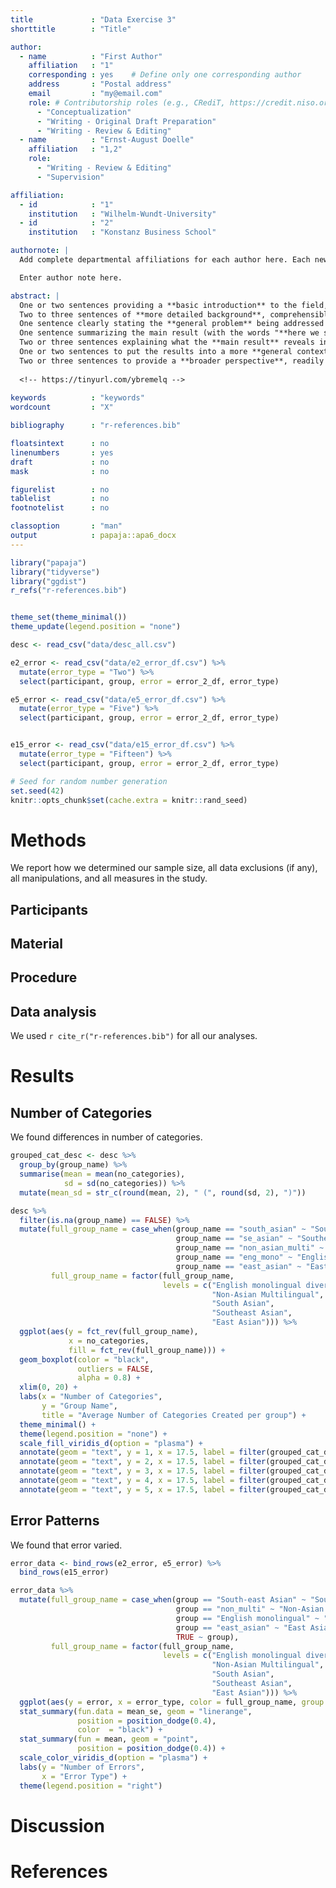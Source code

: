 ```yaml
---
title             : "Data Exercise 3"
shorttitle        : "Title"

author: 
  - name          : "First Author"
    affiliation   : "1"
    corresponding : yes    # Define only one corresponding author
    address       : "Postal address"
    email         : "my@email.com"
    role: # Contributorship roles (e.g., CRediT, https://credit.niso.org/)
      - "Conceptualization"
      - "Writing - Original Draft Preparation"
      - "Writing - Review & Editing"
  - name          : "Ernst-August Doelle"
    affiliation   : "1,2"
    role:
      - "Writing - Review & Editing"
      - "Supervision"

affiliation:
  - id            : "1"
    institution   : "Wilhelm-Wundt-University"
  - id            : "2"
    institution   : "Konstanz Business School"

authornote: |
  Add complete departmental affiliations for each author here. Each new line herein must be indented, like this line.

  Enter author note here.

abstract: |
  One or two sentences providing a **basic introduction** to the field,  comprehensible to a scientist in any discipline.
  Two to three sentences of **more detailed background**, comprehensible  to scientists in related disciplines.
  One sentence clearly stating the **general problem** being addressed by  this particular study.
  One sentence summarizing the main result (with the words "**here we show**" or their equivalent).
  Two or three sentences explaining what the **main result** reveals in direct comparison to what was thought to be the case previously, or how the  main result adds to previous knowledge.
  One or two sentences to put the results into a more **general context**.
  Two or three sentences to provide a **broader perspective**, readily comprehensible to a scientist in any discipline.
  
  <!-- https://tinyurl.com/ybremelq -->
  
keywords          : "keywords"
wordcount         : "X"

bibliography      : "r-references.bib"

floatsintext      : no
linenumbers       : yes
draft             : no
mask              : no

figurelist        : no
tablelist         : no
footnotelist      : no

classoption       : "man"
output            : papaja::apa6_docx
---
```


```r
library("papaja")
library("tidyverse")
library("ggdist")
r_refs("r-references.bib")


theme_set(theme_minimal())
theme_update(legend.position = "none")
```


```r
desc <- read_csv("data/desc_all.csv") 

e2_error <- read_csv("data/e2_error_df.csv") %>%
  mutate(error_type = "Two") %>%
  select(participant, group, error = error_2_df, error_type)

e5_error <- read_csv("data/e5_error_df.csv") %>%
  mutate(error_type = "Five") %>%
  select(participant, group, error = error_2_df, error_type)


e15_error <- read_csv("data/e15_error_df.csv") %>%
  mutate(error_type = "Fifteen") %>%
  select(participant, group, error = error_2_df, error_type)
```



```r
# Seed for random number generation
set.seed(42)
knitr::opts_chunk$set(cache.extra = knitr::rand_seed)
```



# Methods
We report how we determined our sample size, all data exclusions (if any), all manipulations, and all measures in the study. <!-- 21-word solution (Simmons, Nelson & Simonsohn, 2012; retrieved from http://ssrn.com/abstract=2160588) -->

## Participants

## Material

## Procedure

## Data analysis
We used `r cite_r("r-references.bib")` for all our analyses.


# Results

## Number of Categories 

We found differences in number of categories.

```r
grouped_cat_desc <- desc %>%
  group_by(group_name) %>%
  summarise(mean = mean(no_categories),
            sd = sd(no_categories)) %>%
  mutate(mean_sd = str_c(round(mean, 2), " (", round(sd, 2), ")"))
```


```r
desc %>%
  filter(is.na(group_name) == FALSE) %>%
  mutate(full_group_name = case_when(group_name == "south_asian" ~ "South Asian",
                                     group_name == "se_asian" ~ "Southeast Asian",
                                     group_name == "non_asian_multi" ~ "Non-Asian Multilingual",
                                     group_name == "eng_mono" ~ "English monolingual diverse",
                                     group_name == "east_asian" ~ "East Asian"),
         full_group_name = factor(full_group_name, 
                                  levels = c("English monolingual diverse",
                                             "Non-Asian Multilingual",
                                             "South Asian",
                                             "Southeast Asian",
                                             "East Asian"))) %>%
  ggplot(aes(y = fct_rev(full_group_name),
             x = no_categories,
             fill = fct_rev(full_group_name))) +
  geom_boxplot(color = "black",
               outliers = FALSE,
               alpha = 0.8) +
  xlim(0, 20) +
  labs(x = "Number of Categories",
       y = "Group Name",
       title = "Average Number of Categories Created per group") +
  theme_minimal() +
  theme(legend.position = "none") +
  scale_fill_viridis_d(option = "plasma") +
  annotate(geom = "text", y = 1, x = 17.5, label = filter(grouped_cat_desc, group_name == "east_asian")$mean_sd) +
  annotate(geom = "text", y = 2, x = 17.5, label = filter(grouped_cat_desc, group_name == "se_asian")$mean_sd) +
  annotate(geom = "text", y = 3, x = 17.5, label = filter(grouped_cat_desc, group_name == "south_asian")$mean_sd) +
  annotate(geom = "text", y = 4, x = 17.5, label = filter(grouped_cat_desc, group_name == "non_asian_multi")$mean_sd) +
  annotate(geom = "text", y = 5, x = 17.5, label = filter(grouped_cat_desc, group_name == "eng_mono")$mean_sd)
```


## Error Patterns
We found that error varied.

```r
error_data <- bind_rows(e2_error, e5_error) %>%
  bind_rows(e15_error)
```



```r
error_data %>%
  mutate(full_group_name = case_when(group == "South-east Asian" ~ "Southeast Asian",
                                     group == "non_multi" ~ "Non-Asian Multilingual",
                                     group == "English monolingual" ~ "English monolingual diverse",
                                     group == "east_asian" ~ "East Asian",
                                     TRUE ~ group),
         full_group_name = factor(full_group_name, 
                                  levels = c("English monolingual diverse",
                                             "Non-Asian Multilingual",
                                             "South Asian",
                                             "Southeast Asian",
                                             "East Asian"))) %>%
  ggplot(aes(y = error, x = error_type, color = full_group_name, group = full_group_name)) +
  stat_summary(fun.data = mean_se, geom = "linerange", 
               position = position_dodge(0.4),
               color  = "black") + 
  stat_summary(fun = mean, geom = "point",
               position = position_dodge(0.4)) +
  scale_color_viridis_d(option = "plasma") +
  labs(y = "Number of Errors",
       x = "Error Type") +
  theme(legend.position = "right")
```




# Discussion


\newpage

# References

::: {#refs custom-style="Bibliography"}
:::
